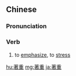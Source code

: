 {{also|着重}}
==Chinese==
{{zh-forms|s=着重}}

===Pronunciation===
{{zh-pron
|m=zhuózhòng
|c=zoek6 zung6
|mn=qz:tio̍k-tiǒng/xm:tio̍k-tiōng/zz:chia̍k-tiōng
|cat=v
}}

===Verb===
{{zh-verb}}
# to [[emphasize]], to [[stress]]

[[hu:著重]]
[[mg:著重]]
[[ja:著重]]